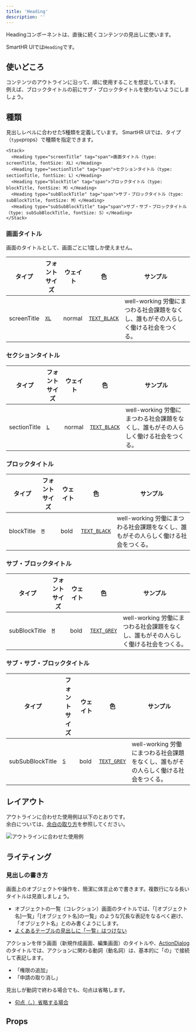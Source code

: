 ```yaml
---
title: 'Heading'
description: ''
---
```



Headingコンポーネントは、直後に続くコンテンツの見出しに使います。

SmartHR UIでは`Heading`です。

<ComponentStory name="Heading" />


## 使いどころ
コンテンツのアウトラインに沿って、順に使用することを想定しています。  
例えば、ブロックタイトルの前にサブ・ブロックタイトルを使わないようにしましょう。


## 種類
見出しレベルに合わせた5種類を定義しています。
SmartHR UIでは、タイプ（`type`props）で種類を指定できます。

```tsx editable codeBlock
<Stack>
  <Heading type="screenTitle" tag="span">画面タイトル（type: screenTitle, fontSize: XL）</Heading>
  <Heading type="sectionTitle" tag="span">セクションタイトル（type: sectionTitle, fontSize: L）</Heading>
  <Heading type="blockTitle" tag="span">ブロックタイトル（type: blockTitle, fontSize: M）</Heading>
  <Heading type="subBlockTitle" tag="span">サブ・ブロックタイトル（type: subBlockTitle, fontSize: M）</Heading>
  <Heading type="subSubBlockTitle" tag="span">サブ・サブ・ブロックタイトル（type: subSubBlockTitle, fontSize: S）</Heading>
</Stack>
```

### 画面タイトル

画面のタイトルとして、画面ごとに1度しか使えません。

<Table>
  <thead>
    <tr>
      <Th>タイプ</Th>
      <Th>フォントサイズ</Th>
      <Th>ウェイト</Th>
      <Th>色</Th>
      <Th>サンプル</Th>
    </tr>
  </thead>
  <tbody>
    <tr>
      <Td>screenTitle</Td>
      <Td><a href="/products/design-tokens/typography/"><code>XL</code></a></Td>
      <Td>normal</Td>
      <Td><a href="/products/design-tokens/color/#h3-2"><code>TEXT_BLACK</code></a></Td>
      <Td><Heading type="screenTitle" tag="span">well-working 労働にまつわる社会課題をなくし、誰もがその人らしく働ける社会をつくる。</Heading></Td>
    </tr>
  </tbody>
</Table>

### セクションタイトル

<Table>
  <thead>
    <tr>
      <Th>タイプ</Th>
      <Th>フォントサイズ</Th>
      <Th>ウェイト</Th>
      <Th>色</Th>
      <Th>サンプル</Th>
    </tr>
  </thead>
  <tbody>
    <tr>
      <Td>sectionTitle</Td>
      <Td><a href="/products/design-tokens/typography/"><code>L</code></a></Td>
      <Td>normal</Td>
      <Td><a href="/products/design-tokens/color/#h3-2"><code>TEXT_BLACK</code></a></Td>
      <Td><Heading type="sectionTitle" tag="span">well-working 労働にまつわる社会課題をなくし、誰もがその人らしく働ける社会をつくる。</Heading></Td>
    </tr>
  </tbody>
</Table>

### ブロックタイトル

<Table>
  <thead>
    <tr>
      <Th>タイプ</Th>
      <Th>フォントサイズ</Th>
      <Th>ウェイト</Th>
      <Th>色</Th>
      <Th>サンプル</Th>
    </tr>
  </thead>
  <tbody>
    <tr>
      <Td>blockTitle</Td>
      <Td><a href="/products/design-tokens/typography/"><code>M</code></a></Td>
      <Td>bold</Td>
      <Td><a href="/products/design-tokens/color/#h3-2"><code>TEXT_BLACK</code></a></Td>
      <Td><Heading type="blockTitle" tag="span">well-working 労働にまつわる社会課題をなくし、誰もがその人らしく働ける社会をつくる。</Heading></Td>
    </tr>
  </tbody>
</Table>

### サブ・ブロックタイトル

<Table>
  <thead>
    <tr>
      <Th>タイプ</Th>
      <Th>フォントサイズ</Th>
      <Th>ウェイト</Th>
      <Th>色</Th>
      <Th>サンプル</Th>
    </tr>
  </thead>
  <tbody>
    <tr>
      <Td>subBlockTitle</Td>
      <Td><a href="/products/design-tokens/typography/"><code>M</code></a></Td>
      <Td>bold</Td>
      <Td><a href="/products/design-tokens/color/#h3-2"><code>TEXT_GREY</code></a></Td>
      <Td><Heading type="subBlockTitle" tag="span">well-working 労働にまつわる社会課題をなくし、誰もがその人らしく働ける社会をつくる。</Heading></Td>
    </tr>
  </tbody>
</Table>

### サブ・サブ・ブロックタイトル

<Table>
  <thead>
    <tr>
      <Th>タイプ</Th>
      <Th>フォントサイズ</Th>
      <Th>ウェイト</Th>
      <Th>色</Th>
      <Th>サンプル</Th>
    </tr>
  </thead>
  <tbody>
    <tr>
      <Td>subSubBlockTitle</Td>
      <Td><a href="/products/design-tokens/typography/"><code>S</code></a></Td>
      <Td>bold</Td>
      <Td><a href="/products/design-tokens/color/#h3-2"><code>TEXT_GREY</code></a></Td>
      <Td><Heading type="subSubBlockTitle" tag="span">well-working 労働にまつわる社会課題をなくし、誰もがその人らしく働ける社会をつくる。</Heading></Td>
    </tr>
  </tbody>
</Table>


## レイアウト
アウトラインに合わせた使用例は以下のとおりです。  
余白については、[余白の取り方](/products/design-patterns/spacing-layout-pattern/)を参照してください。

![アウトラインに合わせた使用例](./images/heading-sample.png)


## ライティング

### 見出しの書き方

画面上のオブジェクトや操作を、簡潔に体言止めで書きます。複数行になる長いタイトルは見直しましょう。
- オブジェクトの一覧（コレクション）画面のタイトルでは、「[オブジェクト名]一覧」「[オブジェクト名]の一覧」のような冗長な表記をなるべく避け、「オブジェクト名」とのみ書くようにします。
- [よくあるテーブルの見出しに「一覧」はつけない](../../../products/contents/app-writing/#recHmpb0LwZk9yHir-0)

アクションを伴う画面（新規作成画面、編集画面）のタイトルや、[ActionDialog](/products/components/dialog/)のタイトルでは、アクションに関わる動詞（動名詞）は、基本的に「の」で接続して表記します。

- 「権限の追加」
- 「申請の取り消し」

見出しが動詞で終わる場合でも、句点は省略します。
- [句点（。）省略する場合](../../../products/contents/writing-style/#recn6q5jT7ewW7pZ3-0)

## Props

<ComponentPropsTable name="Heading" />
